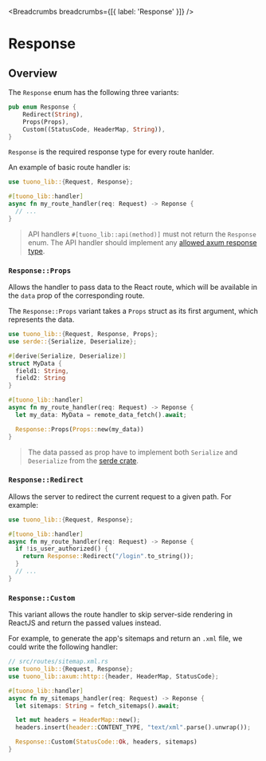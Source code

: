 
<MetaTags
  title="Tuono - Response"
  canonical="https://tuono.dev/documentation/server-utilities/response"
  description="Add server side data to the routes or manage conditional redirect
  with the Response enum"
/>


<Breadcrumbs breadcrumbs={[{ label: 'Response' }]} />

# Response

## Overview

The `Response` enum has the following three variants:

```rs
pub enum Response {
    Redirect(String),
    Props(Props),
    Custom((StatusCode, HeaderMap, String)),
}
```

`Response` is the required response type for every route hanlder.

An example of basic route handler is:

```rs
use tuono_lib::{Request, Response};

#[tuono_lib::handler]
async fn my_route_handler(req: Request) -> Reponse {
  // ...
}
```

> API handlers `#[tuono_lib::api(method)]` must not return the `Response`
> enum. The API handler should implement any [allowed axum response
> type](https://docs.rs/axum/latest/axum/#responses).

### `Response::Props`

Allows the handler to pass data to the React route, 
which will be available in the `data` prop of the corresponding route.

The `Response::Props` variant takes a `Props` struct as its first argument, 
which represents the data.

```rs
use tuono_lib::{Request, Response, Props};
use serde::{Serialize, Deserialize};

#[derive(Serialize, Deserialize)]
struct MyData {
  field1: String,
  field2: String
}

#[tuono_lib::handler]
async fn my_route_handler(req: Request) -> Reponse {
  let my_data: MyData = remote_data_fetch().await;

  Response::Props(Props::new(my_data))
}
```

> The data passed as prop have to implement both `Serialize` and `Deserialize`
> from the [serde crate](https://serde.rs/).

### `Response::Redirect`

Allows the server to redirect the current request to a given path. 
For example:

```rs
use tuono_lib::{Request, Response};

#[tuono_lib::handler]
async fn my_route_handler(req: Request) -> Reponse {
  if !is_user_authorized() {
    return Response::Redirect("/login".to_string());
  }
  // ...
}
```

### `Response::Custom`

This variant allows the route handler to skip server-side rendering in ReactJS 
and return the passed values instead.

For example, to generate the app's sitemaps and return an `.xml` file, 
we could write the following handler:

```rs
// src/routes/sitemap.xml.rs
use tuono_lib::{Request, Response};
use tuono_lib::axum::http::{header, HeaderMap, StatusCode};

#[tuono_lib::handler]
async fn my_sitemaps_handler(req: Request) -> Reponse {
  let sitemaps: String = fetch_sitemaps().await;

  let mut headers = HeaderMap::new();
  headers.insert(header::CONTENT_TYPE, "text/xml".parse().unwrap());

  Response::Custom(StatusCode::Ok, headers, sitemaps)
}
```
